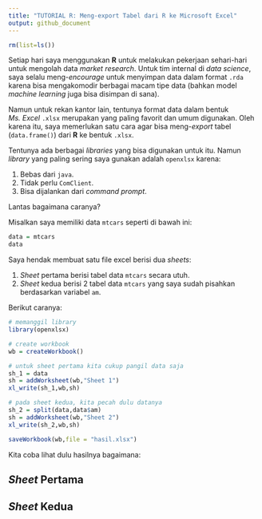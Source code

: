 ```yaml
---
title: "TUTORIAL R: Meng-export Tabel dari R ke Microsoft Excel"
output: github_document
---
```


```r
rm(list=ls())
```

Setiap hari saya menggunakan __R__ untuk melakukan pekerjaan sehari-hari untuk mengolah data _market research_. Untuk tim internal di _data science_, saya selalu meng-_encourage_ untuk menyimpan data dalam format `.rda` karena bisa mengakomodir berbagai macam tipe data (bahkan model _machine learning_ juga bisa disimpan di sana).

Namun untuk rekan kantor lain, tentunya format data dalam bentuk _Ms. Excel_ `.xlsx` merupakan yang paling favorit dan umum digunakan. Oleh karena itu, saya memerlukan satu cara agar bisa meng-_export_ tabel (`data.frame()`) dari __R__ ke bentuk `.xlsx`.

Tentunya ada berbagai _libraries_ yang bisa digunakan untuk itu. Namun _library_ yang paling sering saya gunakan adalah `openxlsx` karena:

1. Bebas dari `java`.
1. Tidak perlu `ComClient`.
1. Bisa dijalankan dari _command prompt_.

Lantas bagaimana caranya?

Misalkan saya memiliki data `mtcars` seperti di bawah ini:

```r
data = mtcars
data
```

Saya hendak membuat satu file excel berisi dua _sheets_:

1. _Sheet_ pertama berisi tabel data `mtcars` secara utuh.
1. _Sheet_ kedua berisi 2 tabel data `mtcars` yang saya sudah pisahkan berdasarkan variabel `am`.

Berikut caranya:

```r
# memanggil library
library(openxlsx)

# create workbook
wb = createWorkbook()

# untuk sheet pertama kita cukup pangil data saja
sh_1 = data
sh = addWorksheet(wb,"Sheet 1")
xl_write(sh_1,wb,sh)

# pada sheet kedua, kita pecah dulu datanya
sh_2 = split(data,data$am)
sh = addWorksheet(wb,"Sheet 2")
xl_write(sh_2,wb,sh)

saveWorkbook(wb,file = "hasil.xlsx")
```

Kita coba lihat dulu hasilnya bagaimana:

## _Sheet_ Pertama
## _Sheet_ Kedua
